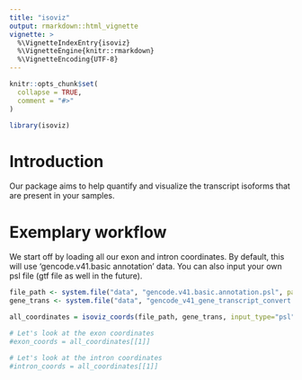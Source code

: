 ```yaml
---
title: "isoviz"
output: rmarkdown::html_vignette
vignette: >
  %\VignetteIndexEntry{isoviz}
  %\VignetteEngine{knitr::rmarkdown}
  %\VignetteEncoding{UTF-8}
---
```


```r
knitr::opts_chunk$set(
  collapse = TRUE,
  comment = "#>"
)
```

```r
library(isoviz)
```

# Introduction

Our package aims to help quantify and visualize the transcript isoforms that are present in your samples.

# Exemplary workflow 

We start off by loading all our exon and intron coordinates. By default, this will use 'gencode.v41.basic annotation' data. You can also input your own psl file (gtf file as well in the future).  

```r
file_path <- system.file("data", "gencode.v41.basic.annotation.psl", package="isoviz")
gene_trans <- system.file("data", "gencode_v41_gene_transcript_convert.txt", package="isoviz")

all_coordinates = isoviz_coords(file_path, gene_trans, input_type="psl") #use default genome .psl file  
```

```r
# Let's look at the exon coordinates 
#exon_coords = all_coordinates[[1]]

# Let's look at the intron coordinates 
#intron_coords = all_coordinates[[1]]
```


